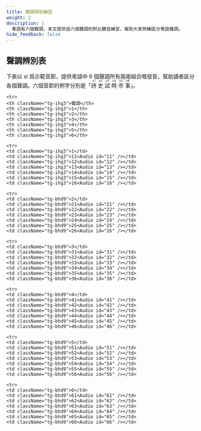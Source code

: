 ```yaml
---
title: 聲調辨別練習
weight: 2
description: |
  粵語有六個聲調，本文提供這六個聲調的對比聽音練習，幫助大家熟練區分粵語聲調。
hide_feedback: false
---
```


## 聲調辨別表

下表以 si 爲示範音節，提供粵語中 6 個聲調所有兩兩組合嘅發音，幫助讀者區分各個聲調。六個音節的例字分別是「<ruby>詩<rt>si1</rt></ruby> <ruby>史<rt>si2</rt></ruby> <ruby>試<rt>si3</rt></ruby> <ruby>時<rt>si4</rt></ruby> <ruby>市<rt>si5</rt></ruby> <ruby>事<rt>si6</rt></ruby>」。

<table className="tg">

  <thead>

    <tr>
    <th className="tg-ihg3">聲調</th>
    <th className="tg-ihg3">1</th>
    <th className="tg-ihg3">2</th>
    <th className="tg-ihg3">3</th>
    <th className="tg-ihg3">4</th>
    <th className="tg-ihg3">5</th>
    <th className="tg-ihg3">6</th>

  </tr>

  </thead>

  <tbody>

    <tr>
    <td className="tg-ihg3">1</td>
    <td className="tg-ihg3">11<Audio id="11" /></td>
    <td className="tg-ihg3">12<Audio id="12" /></td>
    <td className="tg-ihg3">13<Audio id="13" /></td>
    <td className="tg-ihg3">14<Audio id="14" /></td>
    <td className="tg-ihg3">15<Audio id="15" /></td>
    <td className="tg-ihg3">16<Audio id="16" /></td>

  </tr>

    <tr>
    <td className="tg-bhd9">2</td>
    <td className="tg-bhd9">21<Audio id="21" /></td>
    <td className="tg-bhd9">22<Audio id="22" /></td>
    <td className="tg-bhd9">23<Audio id="23" /></td>
    <td className="tg-bhd9">24<Audio id="24" /></td>
    <td className="tg-bhd9">25<Audio id="25" /></td>
    <td className="tg-bhd9">26<Audio id="26" /></td>

  </tr>

    <tr>
    <td className="tg-bhd9">3</td>
    <td className="tg-bhd9">31<Audio id="31" /></td>
    <td className="tg-bhd9">32<Audio id="32" /></td>
    <td className="tg-bhd9">33<Audio id="33" /></td>
    <td className="tg-bhd9">34<Audio id="34" /></td>
    <td className="tg-bhd9">35<Audio id="35" /></td>
    <td className="tg-bhd9">36<Audio id="36" /></td>

  </tr>

    <tr>
    <td className="tg-bhd9">4</td>
    <td className="tg-bhd9">41<Audio id="41" /></td>
    <td className="tg-bhd9">42<Audio id="42" /></td>
    <td className="tg-bhd9">43<Audio id="43" /></td>
    <td className="tg-bhd9">44<Audio id="44" /></td>
    <td className="tg-bhd9">45<Audio id="45" /></td>
    <td className="tg-bhd9">46<Audio id="46" /></td>

  </tr>

    <tr>
    <td className="tg-bhd9">5</td>
    <td className="tg-bhd9">51<Audio id="51" /></td>
    <td className="tg-bhd9">52<Audio id="52" /></td>
    <td className="tg-bhd9">53<Audio id="53" /></td>
    <td className="tg-bhd9">54<Audio id="54" /></td>
    <td className="tg-bhd9">55<Audio id="55" /></td>
    <td className="tg-bhd9">56<Audio id="56" /></td>

  </tr>

    <tr>
    <td className="tg-bhd9">6</td>
    <td className="tg-bhd9">61<Audio id="61" /></td>
    <td className="tg-bhd9">62<Audio id="62" /></td>
    <td className="tg-bhd9">63<Audio id="63" /></td>
    <td className="tg-bhd9">64<Audio id="64" /></td>
    <td className="tg-bhd9">65<Audio id="65" /></td>
    <td className="tg-bhd9">66<Audio id="66" /></td>

  </tr>

  </tbody>

</table>

